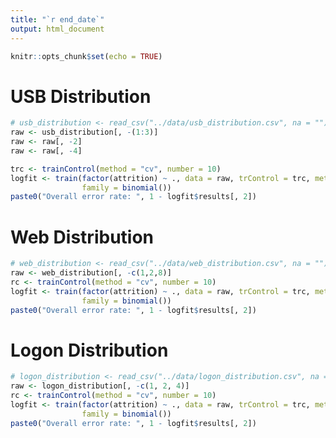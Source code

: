 ```yaml
---
title: "`r end_date`"
output: html_document
---
```


```r
knitr::opts_chunk$set(echo = TRUE)
```

# USB Distribution

```r

# usb_distribution <- read_csv("../data/usb_distribution.csv", na = "")
raw <- usb_distribution[, -(1:3)]
raw <- raw[, -2]
raw <- raw[, -4]

trc <- trainControl(method = "cv", number = 10)
logfit <- train(factor(attrition) ~ ., data = raw, trControl = trc, method = "glm",
                family = binomial())  
paste0("Overall error rate: ", 1 - logfit$results[, 2])

```

# Web Distribution

```r

# web_distribution <- read_csv("../data/web_distribution.csv", na = "")
raw <- web_distribution[, -c(1,2,8)]
rc <- trainControl(method = "cv", number = 10)
logfit <- train(factor(attrition) ~ ., data = raw, trControl = trc, method = "glm",
                family = binomial())  
paste0("Overall error rate: ", 1 - logfit$results[, 2])

```

# Logon Distribution

```r

# logon_distribution <- read_csv("../data/logon_distribution.csv", na = "")
raw <- logon_distribution[, -c(1, 2, 4)]
rc <- trainControl(method = "cv", number = 10)
logfit <- train(factor(attrition) ~ ., data = raw, trControl = trc, method = "glm",
                family = binomial())  
paste0("Overall error rate: ", 1 - logfit$results[, 2])

```

